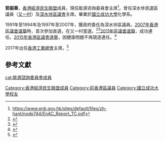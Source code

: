 '''郭振華'''{{SBS}}{{BBS}}{{MH}}{{JP}}{{BD|1953年|}}，[[香港經濟民生聯盟|香港經濟民生聯盟]]成員，現任能源咨詢委員會主席<ref>https://www.enb.gov.hk/sites/default/files/zh-hant/node744/EnAC_Report_TC.pdf</ref>。曾任深水埗民選區議員（[[又一村_(選區)|又一村]]）及[[深水埗區議會|深水埗區議會]]主席。畢業於[[國立成功大學|國立成功大學]]化學系。

1991年至1994年及1997年至2007年，獲政府委任為深水埗區議員。[[2007年香港區議會選舉|2007年香港區議會選舉]]時，首次參加直選，在又一村當選。<ref>{{Cite web |url=http://life.mingpao.com/cfm/dailynews3b.cfm?File=20071117%2Fnalgd%2Fgda3.txt |title=在任14年 郭振華首嘗派傳 從委任走向直選 |accessdate=2020-09-20 |archive-date=2019-06-16 |archive-url=https://web.archive.org/web/20190616113721/https://life.mingpao.com/cfm/dailynews3b.cfm?File=20071117%2Fnalgd%2Fgda3.txt |dead-url=no }}</ref><ref>{{Cite web |url=http://life.mingpao.com/cfm/dailynews3b.cfm?File=20071004%2Fnalgd%2Fgdk1.txt |title=委任區議員 戰地區直選 57人難獲連任 逼出新趨勢 |accessdate=2020-09-20 |archive-date=2019-06-11 |archive-url=https://web.archive.org/web/20190611224755/https://life.mingpao.com/cfm/dailynews3b.cfm?File=20071004%2Fnalgd%2Fgdk1.txt |dead-url=no }}</ref>[[2011年區議會選舉|2011年區議會選舉]]，成功連任。[[2015年香港區議會選舉|2015年香港區議會選舉]]，因健康問題不再競逐連任。<ref>{{Cite web |url=http://life.mingpao.com/cfm/dailynews3b.cfm?File=20151102%2Fnalgz%2Fgzd1.txt |title=否認讓路 郭振華因身體「結構」問題唔選 |accessdate=2020-09-20 |archive-date=2019-06-22 |archive-url=https://web.archive.org/web/20190622121206/https://life.mingpao.com/cfm/dailynews3b.cfm?File=20151102%2Fnalgz%2Fgzd1.txt |dead-url=no }}</ref>

2017年出任[[香港工業總會|香港工業總會]]主席。<ref>{{Cite web |url=http://hk.on.cc/hk/bkn/cnt/news/20170731/bkn-20170731210326314-0731_00822_001.html |title=工總換屆　郭振華升呢做主席 |accessdate=2017-09-16 |archive-date=2017-09-16 |archive-url=https://web.archive.org/web/20170916141002/http://hk.on.cc/hk/bkn/cnt/news/20170731/bkn-20170731210326314-0731_00822_001.html |dead-url=no }}</ref>

==參考文獻==
{{reflist}}
{{start box}}
{{s-before|[[梁錦滔|梁錦滔]]}}
{{s-title|[[又一村|深水埗區議員（又一村）]]|2008年—2015年}}
{{s-after|[[李梓敬|李梓敬]]}}
{{end}}
{{DEFAULTSORT:Kuo}}
[[Category:香港經濟民生聯盟成員|Category:香港經濟民生聯盟成員]]
[[Category:前香港區議員|Category:前香港區議員]]
[[Category:國立成功大學校友|Category:國立成功大學校友]]
[[cat:能源諮詢委員會成員|cat:能源諮詢委員會成員]]